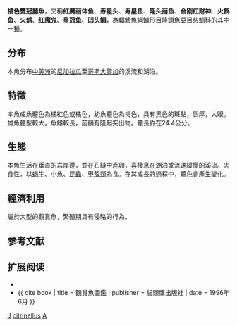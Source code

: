 {{Speciesbox
| genus = Amphilophus
| species = citrinellus
| status = NE
| status_system = IUCN3.1
| image = Amphilophus citrinellus 2015 G5.jpg
| authority = [[Günther|Günther]], 1864
| synonyms = *''Amphilophus citrinellum''<br /><small>Steindachner, 1875</small>
*''Archocentrus citrinellus, Günther, 1864''
*''Cichlasoma citrinella, Günther, 1864''
*''Cichlasoma citrinellum, Günther, 1864''
*''Cichlasoma granadense, Günther, 1864''
*''Herichthys citrinellus, Günther, 1864''
*''Heros basilaris, Günther, 1877''
*''Heros citrinellus, Günther, 1864''
}}

'''橘色雙冠麗魚'''，又稱'''红魔丽体鱼'''、'''寿星头'''、'''寿星鱼'''、'''隆头丽鱼'''、'''金刚红财神'''、'''火鹤鱼'''、'''火鹤'''、'''红魔鬼'''、'''皇冠鱼'''、'''凹头鲷'''，為[[輻鰭魚綱|輻鰭魚綱]][[鱸形目|鱸形目]][[隆頭魚亞目|隆頭魚亞目]][[慈鯛科|慈鯛科]]的其中一[[種|種]]。

==分布==
本魚分布[[中美洲|中美洲]]的[[尼加拉瓜|尼加拉瓜]]至[[哥斯大黎加|哥斯大黎加]]的溪流和湖泊。

==特徵==
本魚成魚體色為橘紅色或橘色，幼魚體色為褐色，具有黑色的斑點，唇厚，大眼。雄魚體型較大，魚鰭較長，前額有隆起突出物。體長約在24.4公分。

==生態==
本魚生活在垂直的岩岸邊，並在石縫中產卵，喜棲息在湖泊或流速緩慢的溪流。肉食性，以[[蝸牛|蝸牛]]、小魚、[[昆蟲|昆蟲]]、[[甲殼類|甲殼類]]為食。在其成長的過程中，體色會產生變化。

==經濟利用==
屬於大型的觀賞魚，繁殖期具有侵略的行為。

==参考文献==
{{commons|Amphilophus citrinellus}}

== 扩展阅读 ==
{{refbegin}}
{{wikispecies-inline|Amphilophus citrinellus|橘色雙冠麗魚}}
{{refend}}
*{{FishBase_species|genus=Amphilophus|species=citrinellus|year=2011|month=12}}
*{{ cite book | title = 觀賞魚圖鑑 | publisher = 貓頭鷹出版社 | date = 1996年6月 }}
{{Taxonbar|from=Q206453}}

[[Category:观赏鱼|J]]
[[Category:雙冠麗魚屬|citrinellus]]
[[Category:1864年描述的鱼类|A]]